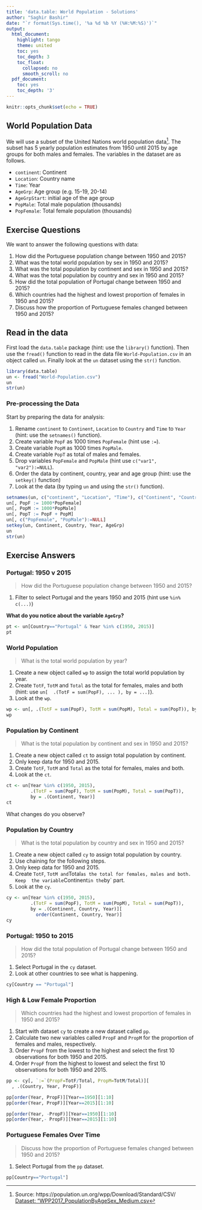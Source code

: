 ```yaml
---
title: 'data.table: World Population - Solutions'
author: "Saghir Bashir"
date: "`r format(Sys.time(), '%a %d %b %Y (%H:%M:%S)')`"
output:
  html_document:
    highlight: tango
    theme: united
    toc: yes
    toc_depth: 3
    toc_float:
      collapsed: no
      smooth_scroll: no
  pdf_document:
    toc: yes
    toc_depth: '3'
---
```


```r
knitr::opts_chunk$set(echo = TRUE)
```

## World Population Data

We will use a subset of the United Nations world population data[^UNdata]. 
The subset has 5 yearly population estimates from 1950 until 2015 by age groups for
both males and females. The variables in the dataset are as follows.

- `continent`: Continent
- `Location`: Country name
- `Time`: Year
- `AgeGrp`: Age group (e.g. 15-19, 20-14)
- `AgeGrpStart`: initial age of the age group
- `PopMale`: Total male population (thousands)
- `PopFemale`: Total female population (thousands)

## Exercise Questions

We want to answer the following questions with data:

1. How did the Portuguese population change between 1950 and 2015?
2. What was the total world population by sex in 1950 and 2015?
3. What was the total population by continent and sex in 1950 and 2015?
4. What was the total population by country and sex in 1950 and 2015?
5. How did the total population of Portugal change between 1950 and 2015?
6. Which countries had the highest and lowest proportion of females in 1950 
and 2015?
7. Discuss how the proportion of Portuguese females changed between 1950 and 2015?

## Read in the data

First load the `data.table` package (hint: use the `library()` function). Then
use the `fread()` function to read in the data file `World-Population.csv` in an
object called `un`. Finally look at the `un` dataset using the `str()` function.

```r
library(data.table)
un <- fread("World-Population.csv")
un
str(un)
```

### Pre-processing the Data

Start by preparing the data for analysis:

1. Rename `continent` to `Continent`, `Location` to `Country` and `Time` 
to `Year` (hint: use the `setnames()` function). 
2. Create variable `PopF` as 1000 times `PopFemale` (hint use `:=`). 
3. Create variable `PopM` as 1000 times `PopMale`. 
4. Create variable `PopT` as total of males and females.
5. Drop variables `PopFemale` and `PopMale` (hint use `c("var1", "var2"):=NULL`).
6. Order the data by continent, country, year and age group (hint: use the `setkey()` function)
7. Look at the data (by typing `un` and using the `str()` function).

```r
setnames(un, c("continent", "Location", "Time"), c("Continent", "Country", "Year"))
un[, PopF := 1000*PopFemale]
un[, PopM := 1000*PopMale]
un[, PopT := PopF + PopM]
un[, c("PopFemale", "PopMale"):=NULL]
setkey(un, Continent, Country, Year, AgeGrp)
un
str(un)
```

## Exercise Answers

### Portugal: 1950 v 2015

> How did the Portuguese population change between 1950 and 2015?

1. Filter to select Portugal and the years 1950 and 2015 (hint use `%in% c(...)`)

**What do you notice about the variable `AgeGrp`?**

```r
pt <- un[Country=="Portugal" & Year %in% c(1950, 2015)]
pt
```

### World Population

> What is the total world population by year?

1. Create a new object called `wp` to assign the total world population by year. 
2. Create `TotF`, `TotM` and `Total` as the total for females, males and both (hint:
use `un[  .(TotF = sum(PopF), ... ), by = ...]`).
3. Look at the `wp`.

```r
wp <- un[, .(TotF = sum(PopF), TotM = sum(PopM), Total = sum(PopT)), by = Year]
wp
```


### Population by Continent

> What is the total population by continent and sex in 1950 and 2015?

1. Create a new object called `ct` to assign total population by continent. 
2. Only keep data for 1950 and 2015.
3. Create `TotF`, `TotM` and `Total` as the total for females, males and both.
4. Look at the `ct`.


```r
ct <- un[Year %in% c(1950, 2015),
         .(TotF = sum(PopF), TotM = sum(PopM), Total = sum(PopT)), 
         by = .(Continent, Year)]
ct
```

What changes do you observe?

### Population by Country

> What is the total population by country and sex in 1950 and 2015?

1. Create a new object called `cy` to assign total population by country. 
2. Use chaining for the following steps.
3. Only keep data for 1950 and 2015.
4. Create `TotF`, `TotM and `Total` as the total for females, males and both. Keep 
the variable `Continent` in the `by` part.
5. Look at the `cy`.

```r
cy <- un[Year %in% c(1950, 2015),
         .(TotF = sum(PopF), TotM = sum(PopM), Total = sum(PopT)), 
         by = .(Continent, Country, Year)][
           order(Continent, Country, Year)]
cy
```

### Portugal: 1950 to 2015

> How did the total population of Portugal change between 1950 and 2015?

1. Select Portugal in the `cy` dataset.
2. Look at other countries to see what is happening.

```r
cy[Country == "Portugal"]
```

### High & Low Female Proportion

> Which countries had the highest and lowest proportion of females in 1950 
and 2015?

1. Start with dataset `cy` to create a new dataset called `pp`.
2. Calculate two new variables called `PropF` and `PropM` for the proportion of females and males, respectively.
3. Order `PropF` from the lowest to the highest and select the first 10 observations
for both 1950 and 2015.
4. Order `PropF` from the highest to lowest and select the first 10 observations
for both 1950 and 2015.

```r
pp <- cy[, `:=`(PropF=TotF/Total, PropM=TotM/Total)][
  , .(Country, Year, PropF)]

pp[order(Year, PropF)][Year==1950][1:10]
pp[order(Year, PropF)][Year==2015][1:10]

pp[order(Year, -PropF)][Year==1950][1:10]
pp[order(Year,- PropF)][Year==2015][1:10]
```

### Portuguese Females Over Time

> Discuss how the proportion of Portuguese females changed between 1950 and 2015?

1. Select Portugal from the `pp` dataset.

```r
pp[Country=="Portugal"]
```

[^UNdata]: Source: https://population.un.org/wpp/Download/Standard/CSV/
[Dataset: "WPP2017_PopulationByAgeSex_Medium.csv](https://population.un.org/wpp/DVD/Files/1_Indicators%20(Standard)/CSV_FILES/WPP2017_TotalPopulationBySex.csv)
